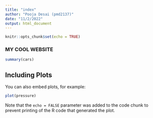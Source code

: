 ```yaml
---
title: "index"
author: "Pooja Desai (pmd2137)"
date: "11/2/2022"
output: html_document
---
```


```r
knitr::opts_chunk$set(echo = TRUE)
```

### MY COOL WEBSITE

```r
summary(cars)
```

## Including Plots

You can also embed plots, for example:

```r
plot(pressure)
```

Note that the `echo = FALSE` parameter was added to the code chunk to prevent printing of the R code that generated the plot.
